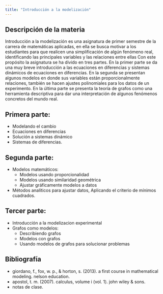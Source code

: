 ```yaml
---
title: "Introducción a la modelización"
---
```

## Descripción de la materia
Introducción a la modelización es una asignatura de primer semestre de la carrera de matemáticas aplicadas, en ella se busca motivar a los estudiantes para que realicen una simplificación de algún fenómeno real, identificando las principales variables y las relaciones entre ellas Con este propósito la asignatura se ha divido en tres partes. En la primer parte se da una muy breve introducción a las ecuaciones en diferencias y sistemas dinámicos de ecuaciones en diferencias. En la segunda se presentan algunos modelos en donde sus variables están proporcionalmente relaciones, también se hacen ajustes polinomiales para los datos de un experimento. En la última parte se presenta la teoría de grafos como una herramienta descriptiva para dar una interpretación de algunos fenómenos concretos del mundo real.

## Primera parte:
- Modelando el cambio
- Ecuaciones en diferencias
- Solución a sistemas dinámico
- Sistemas de diferencias.

## Segunda parte:
- Modelos matemáticos: 
    - Modelos usando proporcionalidad
    - Modelos usando similaridad geométrica
    - Ajustar gráficamente modelos a datos
- Métodos analíticos para ajustar datos, Aplicando el criterio de mínimos cuadrados.

## Tercer parte:
- Introducción a la modelizacion experimental
- Grafos como modelos:
    - Describiendo grafos
    - Modelos con grafos
    - Usando modelos de grafos para solucionar problemas

## Bibliografía
- giordano, f., fox, w. p., & horton, s. (2013). a first course in mathematical modeling. nelson education.
- apostol, t. m. (2007). calculus, volume i (vol. 1). john wiley & sons.
- notas de clase.

